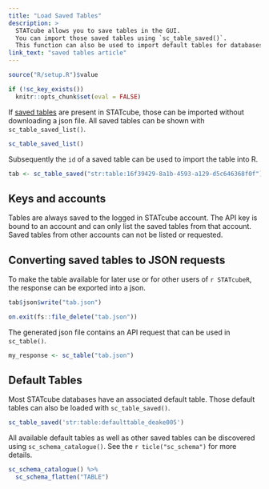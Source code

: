 ```yaml
---
title: "Load Saved Tables"
description: > 
  STATcube allows you to save tables in the GUI.
  You can import those saved tables using `sc_table_saved()`.
  This function can also be used to import default tables for databases.
link_text: "saved tables article"
---
```


```r
source("R/setup.R")$value
```

```r
if (!sc_key_exists())
  knitr::opts_chunk$set(eval = FALSE)
```

If [saved tables] are present in STATcube, those can be imported without
downloading a json file. All saved tables can be shown with
`sc_table_saved_list()`.

```r
sc_table_saved_list()
```

Subsequently the `id` of a saved table can be used to import the table into R.

```r
tab <- sc_table_saved("str:table:16f39429-8a1b-4593-a129-d5c646368f0f")
```

## Keys and accounts

Tables are always saved to the logged in STATcube account. The API
key is bound to an account and can only list the saved tables from that
account. Saved tables from other accounts can not be listed or requested.

## Converting saved tables to JSON requests

To make the table available for later use or for other users of `r STATcubeR`,
the response can be exported into a json.

```r
tab$json$write("tab.json")
```

```r
on.exit(fs::file_delete("tab.json"))
```

The generated json file contains an API request that can be used in
`sc_table()`.

```r
my_response <- sc_table("tab.json")
```

## Default Tables

Most STATcube databases have an associated default table.
Those default tables can also be loaded with `sc_table_saved()`.

```r
sc_table_saved('str:table:defaulttable_deake005')
```

All available default tables as well as other saved tables can be discovered using `sc_schema_catalogue()`. See the `r ticle("sc_schema")` for more details.

```r
sc_schema_catalogue() %>% 
  sc_schema_flatten("TABLE")
```

[saved tables]: https://docs.wingarc.com.au/superstar/9.12/superweb2/user-guide/save-and-reload-tables

